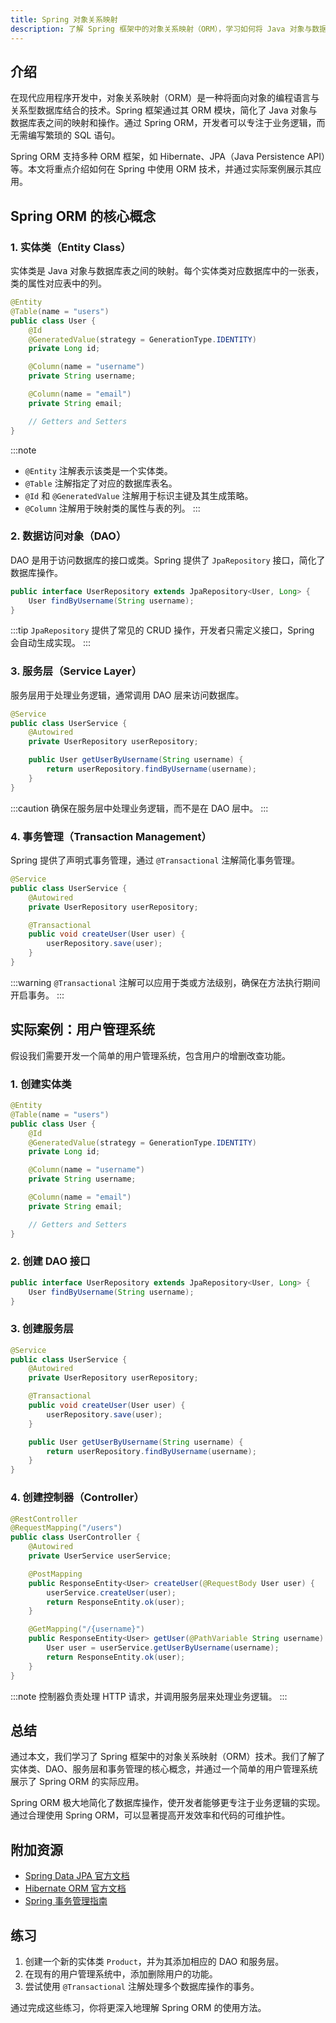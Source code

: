 ```yaml
---
title: Spring 对象关系映射
description: 了解 Spring 框架中的对象关系映射（ORM），学习如何将 Java 对象与数据库表进行映射，并通过实际案例掌握 Spring ORM 的核心概念。
---
```


## 介绍

在现代应用程序开发中，对象关系映射（ORM）是一种将面向对象的编程语言与关系型数据库结合的技术。Spring 框架通过其 ORM 模块，简化了 Java 对象与数据库表之间的映射和操作。通过 Spring ORM，开发者可以专注于业务逻辑，而无需编写繁琐的 SQL 语句。

Spring ORM 支持多种 ORM 框架，如 Hibernate、JPA（Java Persistence API）等。本文将重点介绍如何在 Spring 中使用 ORM 技术，并通过实际案例展示其应用。

## Spring ORM 的核心概念

### 1. 实体类（Entity Class）

实体类是 Java 对象与数据库表之间的映射。每个实体类对应数据库中的一张表，类的属性对应表中的列。

```java
@Entity
@Table(name = "users")
public class User {
    @Id
    @GeneratedValue(strategy = GenerationType.IDENTITY)
    private Long id;

    @Column(name = "username")
    private String username;

    @Column(name = "email")
    private String email;

    // Getters and Setters
}
```

:::note
- `@Entity` 注解表示该类是一个实体类。
- `@Table` 注解指定了对应的数据库表名。
- `@Id` 和 `@GeneratedValue` 注解用于标识主键及其生成策略。
- `@Column` 注解用于映射类的属性与表的列。
:::

### 2. 数据访问对象（DAO）

DAO 是用于访问数据库的接口或类。Spring 提供了 `JpaRepository` 接口，简化了数据库操作。

```java
public interface UserRepository extends JpaRepository<User, Long> {
    User findByUsername(String username);
}
```

:::tip
`JpaRepository` 提供了常见的 CRUD 操作，开发者只需定义接口，Spring 会自动生成实现。
:::

### 3. 服务层（Service Layer）

服务层用于处理业务逻辑，通常调用 DAO 层来访问数据库。

```java
@Service
public class UserService {
    @Autowired
    private UserRepository userRepository;

    public User getUserByUsername(String username) {
        return userRepository.findByUsername(username);
    }
}
```

:::caution
确保在服务层中处理业务逻辑，而不是在 DAO 层中。
:::

### 4. 事务管理（Transaction Management）

Spring 提供了声明式事务管理，通过 `@Transactional` 注解简化事务管理。

```java
@Service
public class UserService {
    @Autowired
    private UserRepository userRepository;

    @Transactional
    public void createUser(User user) {
        userRepository.save(user);
    }
}
```

:::warning
`@Transactional` 注解可以应用于类或方法级别，确保在方法执行期间开启事务。
:::

## 实际案例：用户管理系统

假设我们需要开发一个简单的用户管理系统，包含用户的增删改查功能。

### 1. 创建实体类

```java
@Entity
@Table(name = "users")
public class User {
    @Id
    @GeneratedValue(strategy = GenerationType.IDENTITY)
    private Long id;

    @Column(name = "username")
    private String username;

    @Column(name = "email")
    private String email;

    // Getters and Setters
}
```

### 2. 创建 DAO 接口

```java
public interface UserRepository extends JpaRepository<User, Long> {
    User findByUsername(String username);
}
```

### 3. 创建服务层

```java
@Service
public class UserService {
    @Autowired
    private UserRepository userRepository;

    @Transactional
    public void createUser(User user) {
        userRepository.save(user);
    }

    public User getUserByUsername(String username) {
        return userRepository.findByUsername(username);
    }
}
```

### 4. 创建控制器（Controller）

```java
@RestController
@RequestMapping("/users")
public class UserController {
    @Autowired
    private UserService userService;

    @PostMapping
    public ResponseEntity<User> createUser(@RequestBody User user) {
        userService.createUser(user);
        return ResponseEntity.ok(user);
    }

    @GetMapping("/{username}")
    public ResponseEntity<User> getUser(@PathVariable String username) {
        User user = userService.getUserByUsername(username);
        return ResponseEntity.ok(user);
    }
}
```

:::note
控制器负责处理 HTTP 请求，并调用服务层来处理业务逻辑。
:::

## 总结

通过本文，我们学习了 Spring 框架中的对象关系映射（ORM）技术。我们了解了实体类、DAO、服务层和事务管理的核心概念，并通过一个简单的用户管理系统展示了 Spring ORM 的实际应用。

Spring ORM 极大地简化了数据库操作，使开发者能够更专注于业务逻辑的实现。通过合理使用 Spring ORM，可以显著提高开发效率和代码的可维护性。

## 附加资源

- [Spring Data JPA 官方文档](https://docs.spring.io/spring-data/jpa/docs/current/reference/html/)
- [Hibernate ORM 官方文档](https://hibernate.org/orm/documentation/)
- [Spring 事务管理指南](https://docs.spring.io/spring-framework/docs/current/reference/html/data-access.html#transaction)

## 练习

1. 创建一个新的实体类 `Product`，并为其添加相应的 DAO 和服务层。
2. 在现有的用户管理系统中，添加删除用户的功能。
3. 尝试使用 `@Transactional` 注解处理多个数据库操作的事务。

通过完成这些练习，你将更深入地理解 Spring ORM 的使用方法。
